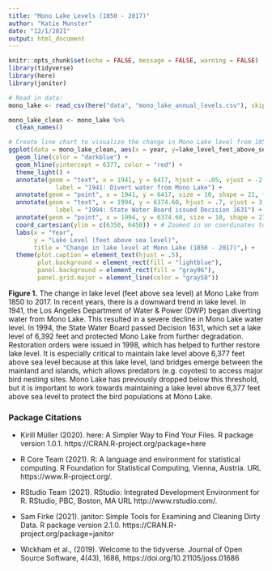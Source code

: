 ```yaml
---
title: "Mono Lake Levels (1850 - 2017)"
author: "Katie Munster"
date: "12/1/2021"
output: html_document
---
```


```r
knitr::opts_chunk$set(echo = FALSE, message = FALSE, warning = FALSE)
library(tidyverse)
library(here)
library(janitor)
```

```r
# Read in data:
mono_lake <- read_csv(here("data", "mono_lake_annual_levels.csv"), skip = 5) # Skip first rows to simplify
```

```r
mono_lake_clean <- mono_lake %>% 
  clean_names()
```

```r
# Create line chart to visualize the change in Mono Lake level from 1850 to 2017:
ggplot(data = mono_lake_clean, aes(x = year, y=lake_level_feet_above_sea_level)) +
  geom_line(color = "darkblue") + 
  geom_hline(yintercept = 6377, color = "red") +
  theme_light() +
  annotate(geom = "text", x = 1941, y = 6417, hjust = -.05, vjust = -2, 
             label = "1941: Divert water from Mono Lake") +
  annotate(geom = "point", x = 1941, y = 6417, size = 10, shape = 21, fill = "transparent") +
  annotate(geom = "text", x = 1994, y = 6374.60, hjust = .7, vjust = 3,
             label = "1994: State Water Board issued Decision 1631") +
  annotate(geom = "point", x = 1994, y = 6374.60, size = 10, shape = 21, fill = "transparent") +
  coord_cartesian(ylim = c(6350, 6450)) + # Zoomed in on coordinates to more clearly see change in lake level over time
  labs(x = "Year",
       y = "Lake Level (feet above sea level)",
       title = "Change in lake level at Mono Lake (1850 - 2017)",) +
  theme(plot.caption = element_text(hjust = .5),
        plot.background = element_rect(fill = "lightblue"),
        panel.background = element_rect(fill = "gray96"),
        panel.grid.major = element_line(color = "gray58"))
```

**Figure 1.** The change in lake level (feet above sea level) at Mono Lake from 1850 to 2017. In recent years, there is a downward trend in lake level. In 1941, the Los Angeles Department of Water & Power (DWP) began diverting water from Mono Lake. This resulted in a severe decline in Mono Lake water level. In 1994, the State Water Board passed Decision 1631, which set a lake level of 6,392 feet and protected Mono Lake from further degradation. Restoration orders were issued in 1998, which has helped to further restore lake level. It is especially critical to maintain lake level above 6,377 feet above sea level because at this lake level, land bridges emerge between the mainland and islands, which allows predators (e.g. coyotes) to access major bird nesting sites. Mono Lake has previously dropped below this threshold, but it is important to work towards maintaining a lake level above 6,377 feet above sea level to protect the bird populations at Mono Lake.

### Package Citations

- Kirill Müller (2020). here: A Simpler Way to Find Your Files. R package version 1.0.1.
https://CRAN.R-project.org/package=here

- R Core Team (2021). R: A language and environment for statistical computing. R Foundation for Statistical
Computing, Vienna, Austria. URL https://www.R-project.org/.

- RStudio Team (2021). RStudio: Integrated Development Environment for R. RStudio, PBC, Boston, MA URL
http://www.rstudio.com/.

- Sam Firke (2021). janitor: Simple Tools for Examining and Cleaning Dirty Data. R
  package version 2.1.0. https://CRAN.R-project.org/package=janitor

- Wickham et al., (2019). Welcome to the tidyverse. Journal of Open Source Software, 4(43), 1686,
https://doi.org/10.21105/joss.01686
